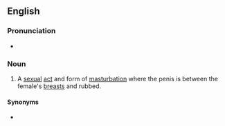 {{also|titwank}}
==English==

===Pronunciation===
* {{audio|en|En-au-tit wank.ogg|Audio (AU)}}

===Noun===
{{en-noun}}

# {{lb|en|vulgar|slang}} A [[sexual]] [[act]] and form of [[masturbation]] where the penis is between the female's [[breast]]s and rubbed.

====Synonyms====
* {{l|en|tit fuck}}